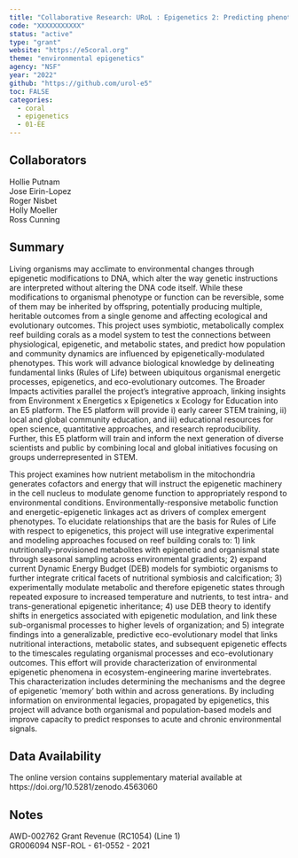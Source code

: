 ```yaml
---
title: "Collaborative Research: URoL : Epigenetics 2: Predicting phenotypic and eco-evolutionary consequences of environmental-energetic-epigenetic linkages"
code: "XXXXXXXXXXX"
status: "active"
type: "grant"
website: "https://e5coral.org"
theme: "environmental epigenetics"
agency: "NSF"
year: "2022"
github: "https://github.com/urol-e5"
toc: FALSE
categories:
  - coral
  - epigenetics
  - 01-EE
---
```


## Collaborators

Hollie Putnam\
Jose Eirin-Lopez\
Roger Nisbet\
Holly Moeller\
Ross Cunning

## Summary

Living organisms may acclimate to environmental changes through epigenetic modifications to DNA, which alter the way genetic instructions are interpreted without altering the DNA code itself. While these modifications to organismal phenotype or function can be reversible, some of them may be inherited by offspring, potentially producing multiple, heritable outcomes from a single genome and affecting ecological and evolutionary outcomes. This project uses symbiotic, metabolically complex reef building corals as a model system to test the connections between physiological, epigenetic, and metabolic states, and predict how population and community dynamics are influenced by epigenetically-modulated phenotypes. This work will advance biological knowledge by delineating fundamental links (Rules of Life) between ubiquitous organismal energetic processes, epigenetics, and eco-evolutionary outcomes. The Broader Impacts activities parallel the project's integrative approach, linking insights from Environment x Energetics x Epigenetics x Ecology for Education into an E5 platform. The E5 platform will provide i) early career STEM training, ii) local and global community education, and iii) educational resources for open science, quantitative approaches, and research reproducibility. Further, this E5 platform will train and inform the next generation of diverse scientists and public by combining local and global initiatives focusing on groups underrepresented in STEM.

This project examines how nutrient metabolism in the mitochondria generates cofactors and energy that will instruct the epigenetic machinery in the cell nucleus to modulate genome function to appropriately respond to environmental conditions. Environmentally-responsive metabolic function and energetic-epigenetic linkages act as drivers of complex emergent phenotypes. To elucidate relationships that are the basis for Rules of Life with respect to epigenetics, this project will use integrative experimental and modeling approaches focused on reef building corals to: 1) link nutritionally-provisioned metabolites with epigenetic and organismal state through seasonal sampling across environmental gradients; 2) expand current Dynamic Energy Budget (DEB) models for symbiotic organisms to further integrate critical facets of nutritional symbiosis and calcification; 3) experimentally modulate metabolic and therefore epigenetic states through repeated exposure to increased temperature and nutrients, to test intra- and trans-generational epigenetic inheritance; 4) use DEB theory to identify shifts in energetics associated with epigenetic modulation, and link these sub-organismal processes to higher levels of organization; and 5) integrate findings into a generalizable, predictive eco-evolutionary model that links nutritional interactions, metabolic states, and subsequent epigenetic effects to the timescales regulating organismal processes and eco-evolutionary outcomes. This effort will provide characterization of environmental epigenetic phenomena in ecosystem-engineering marine invertebrates. This characterization includes determining the mechanisms and the degree of epigenetic 'memory' both within and across generations. By including information on environmental legacies, propagated by epigenetics, this project will advance both organismal and population-based models and improve capacity to predict responses to acute and chronic environmental signals.

## Data Availability

The online version contains supplementary material available at https://doi.org/10.5281/zenodo.4563060

## Notes

AWD-002762 Grant Revenue (RC1054) (Line 1)\
GR006094 NSF-ROL - 61-0552 - 2021
